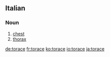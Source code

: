 ==Italian==

===Noun===
{{it-noun|torac|m|e|i}}

# [[chest]]
# [[thorax]]

[[de:torace]]
[[fr:torace]]
[[ko:torace]]
[[io:torace]]
[[ja:torace]]